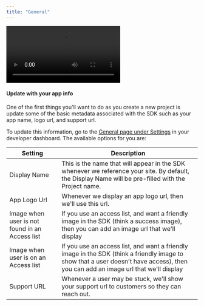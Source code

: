```yaml
---
title: "General"
---
```


![](https://dynamic-labs.github.io/readme-embeds/videos/general_settings_video.mov)

#### Update with your app info

One of the first things you'll want to do as you create a new project is update some of the basic metadata associated with the SDK such as your app name, logo url, and support url.

To update this information, go to the [General page under Settings](https://app.dynamic.xyz/dashboard/settings/general) in your developer dashboard. The available options for you are:

| Setting                                        | Description                                                                                                                                                                        |
| ---------------------------------------------- | ---------------------------------------------------------------------------------------------------------------------------------------------------------------------------------- |
| Display Name                                   | This is the name that will appear in the SDK whenever we reference your site. By default, the Display Name will be pre-filled with the Project name.                               |
| App Logo Url                                   | Whenever we display an app logo url, then we'll use this url.                                                                                                                      |
| Image when user is not found in an Access list | If you use an access list, and want a friendly image in the SDK (think a success image), then you can add an image url that we'll display                                          |
| Image when user is on an Access list           | If you use an access list, and want a friendly image in the SDK (think a friendly image to show that a user doesn't have access), then you can add an image url that we'll display |
| Support URL                                    | Whenever a user may be stuck, we'll show your support url to customers so they can reach out.                                                                                      |
